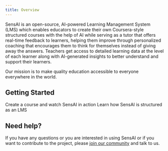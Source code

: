 ```yaml
---
title: Overview
---
```


SensAI is an open-source, AI-powered Learning Management System (LMS) which enables educators to create their own Coursera-style structured courses with the help of AI while serving as a tutor that offers real-time feedback to learners, helping them improve through personalized coaching that encourages them to think for themselves instead of giving away the answers. Teachers get access to detailed learning data at the level of each learner along with AI-generated insights to better understand and support their learners.

Our mission is to make quality education accessible to everyone everywhere in the world.

## Getting Started

<CardGroup cols={2}>
  <Card
    title="Quickstart"
    icon="pen-to-square"
    href="./quickstart"
  >
    Create a course and watch SensAI in action
  </Card>
  <Card
    title="Glossary"
    icon="book-open"
    href="./glossary"
  >
    Learn how SensAI is structured as an LMS
  </Card>
</CardGroup>

## Need help?

If you have any questions or you are interested in using SensAI or if you want to contribute to the project, please [join our community](https://chat.whatsapp.com/LmiulDbWpcXIgqNK6fZyxe) and talk to us.
